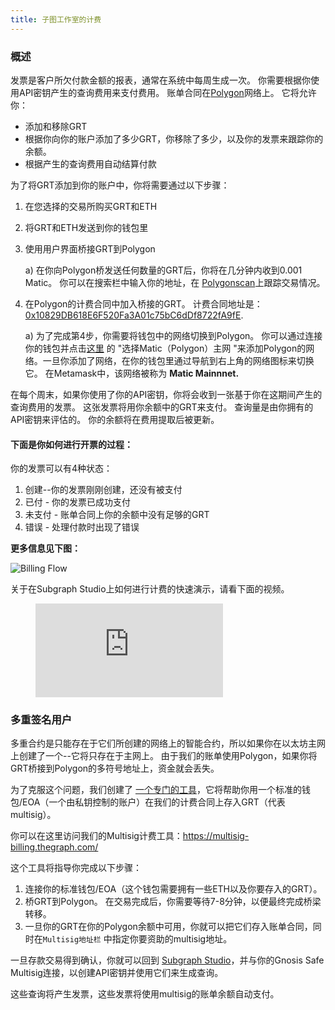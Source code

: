```yaml
---
title: 子图工作室的计费
---
```


### 概述

发票是客户所欠付款金额的报表，通常在系统中每周生成一次。 你需要根据你使用API密钥产生的查询费用来支付费用。 账单合同在[Polygon](https://polygon.technology/)网络上。 它将允许你：

- 添加和移除GRT
- 根据你向你的账户添加了多少GRT，你移除了多少，以及你的发票来跟踪你的余额。
- 根据产生的查询费用自动结算付款

为了将GRT添加到你的账户中，你将需要通过以下步骤：

1. 在您选择的交易所购买GRT和ETH
2. 将GRT和ETH发送到你的钱包里
3. 使用用户界面桥接GRT到Polygon

   a) 在你向Polygon桥发送任何数量的GRT后，你将在几分钟内收到0.001 Matic。 你可以在搜索栏中输入你的地址，在 [Polygonscan](https://polygonscan.com/)上跟踪交易情况。

4. 在Polygon的计费合同中加入桥接的GRT。 计费合同地址是：[0x10829DB618E6F520Fa3A01c75bC6dDf8722fA9fE](https://polygonscan.com/address/0x10829DB618E6F520Fa3A01c75bC6dDf8722fA9fE).

   a) 为了完成第4步，你需要将钱包中的网络切换到Polygon。 你可以通过连接你的钱包并点击[这里](https://chainlist.org/) 的 "选择Matic（Polygon）主网 "来添加Polygon的网络。一旦你添加了网络，在你的钱包里通过导航到右上角的网络图标来切换它。 在Metamask中，该网络被称为 **Matic Mainnnet.**

在每个周末，如果你使用了你的API密钥，你将会收到一张基于你在这期间产生的查询费用的发票。 这张发票将用你余额中的GRT来支付。 查询量是由你拥有的API密钥来评估的。 你的余额将在费用提取后被更新。

#### 下面是你如何进行开票的过程：

你的发票可以有4种状态：

1. 创建--你的发票刚刚创建，还没有被支付
2. 已付 - 你的发票已成功支付
3. 未支付 - 账单合同上你的余额中没有足够的GRT
4. 错误 - 处理付款时出现了错误

**更多信息见下图：**

![Billing Flow](/img/billing-flow.png)

关于在Subgraph Studio上如何进行计费的快速演示，请看下面的视频。

<figure className="video-container">
  <iframe
    className="video-iframe"
    src="https://www.youtube.com/embed/UrfIpm-Vlgs"
    title="YouTube video player"
    frameBorder="0"
    allowFullScreen
></iframe>
</figure>

### 多重签名用户

多重合约是只能存在于它们所创建的网络上的智能合约，所以如果你在以太坊主网上创建了一个--它将只存在于主网上。 由于我们的账单使用Polygon，如果你将GRT桥接到Polygon的多符号地址上，资金就会丢失。

为了克服这个问题，我们创建了 [一个专门的工具](https://multisig-billing.thegraph.com/)，它将帮助你用一个标准的钱包/EOA（一个由私钥控制的账户）在我们的计费合同上存入GRT（代表multisig）。

你可以在这里访问我们的Multisig计费工具：https://multisig-billing.thegraph.com/

这个工具将指导你完成以下步骤：

1. 连接你的标准钱包/EOA（这个钱包需要拥有一些ETH以及你要存入的GRT）。
2. 桥GRT到Polygon。 在交易完成后，你需要等待7-8分钟，以便最终完成桥梁转移。
3. 一旦你的GRT在你的Polygon余额中可用，你就可以把它们存入账单合同，同时在`Multisig地址栏` 中指定你要资助的multisig地址。

一旦存款交易得到确认，你就可以回到 [Subgraph Studio](https://thegraph.com/studio/)，并与你的Gnosis Safe Multisig连接，以创建API密钥并使用它们来生成查询。

这些查询将产生发票，这些发票将使用multisig的账单余额自动支付。
